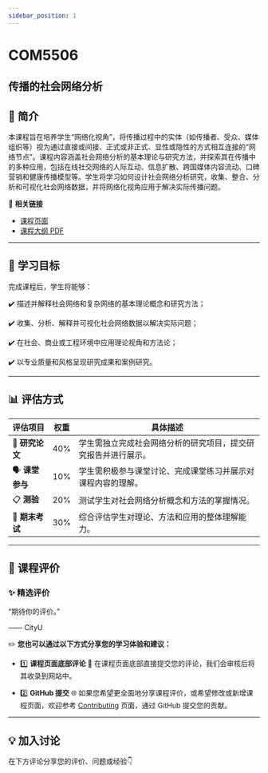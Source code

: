 ```yaml
---
sidebar_position: 1
---
```


# COM5506
## 传播的社会网络分析

## **📘 简介**
本课程旨在培养学生“网络化视角”，将传播过程中的实体（如传播者、受众、媒体组织等）视为通过直接或间接、正式或非正式、显性或隐性的方式相互连接的“网络节点”。课程内容涵盖社会网络分析的基本理论与研究方法，并探索其在传播中的多种应用，包括在线社交网络的人际互动、信息扩散、跨国媒体内容流动、口碑营销和健康传播模型等。学生将学习如何设计社会网络分析研究，收集、整合、分析和可视化社会网络数据，并将网络化视角应用于解决实际传播问题。

🔗 **相关链接**
- [课程页面](https://www.cityu.edu.hk/catalogue/pg/202526/course/COM5506.htm)
- [课程大纲 PDF](https://www.cityu.edu.hk/catalogue/pg/202526/course/COM5506.pdf)

---

## **🎯 学习目标**

完成课程后，学生将能够：

✔️ 描述并解释社会网络和复杂网络的基本理论概念和研究方法；

✔️ 收集、分析、解释并可视化社会网络数据以解决实际问题；

✔️ 在社会、商业或工程环境中应用理论视角和方法论；

✔️ 以专业质量和风格呈现研究成果和案例研究。

---

## **📊 评估方式**

| **评估项目**          | **权重** | **具体描述**                                                                                       |
|----------------------|---------|---------------------------------------------------------------------------------------------------|
| 📑 **研究论文**        | 40%     | 学生需独立完成社会网络分析的研究项目，提交研究报告并进行展示。                                               |
| 🗣️ **课堂参与**         | 10%     | 学生需积极参与课堂讨论、完成课堂练习并展示对课程内容的理解。                                                  |
| 📋 **测验**           | 20%     | 测试学生对社会网络分析概念和方法的掌握情况。                                                            |
| 📝 **期末考试**        | 30%     | 综合评估学生对理论、方法和应用的整体理解能力。                                                            |

---

## **💬 课程评价**

### ✨ **精选评价**
<div className={commentStyles.commentBox}>
    <p className={commentStyles.commentText}>
        “期待你的评价。”
    </p>
    <p className={commentStyles.commentAuthor}>—— CityU</p>
</div>

✏️ **您也可以通过以下方式分享您的学习体验和建议：**

- 1️⃣ **课程页面底部评论**
💬 在课程页面底部直接提交您的评论，我们会审核后将其收录到网站中。

- 2️⃣ **GitHub 提交**
🌐 如果您希望更全面地分享课程评价，或希望修改或新增课程页面，欢迎参考 [Contributing](/contributing) 页面，通过 GitHub 提交您的贡献。

---

## **💡 加入讨论**

在下方评论分享您的评价、问题或经验👇
<Utterances />
